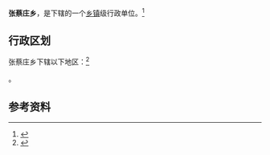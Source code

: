 {{中国乡级行政区|14/06/02/208/000}}

'''张蔡庄乡'''，是{{PRC admin/fullname|14/06/02/208/000|3}}下辖的一个[[乡镇|乡镇]]级行政单位。<ref>{{PRC admin/ref sgc|{{PRC admin/parent|14/06/02/208/000}}}}</ref>

== 行政区划 ==

张蔡庄乡下辖以下地区：<ref>{{PRC admin/ref sgc|14/06/02/208/000}}</ref>

{{PRC admin/children|14/06/02/208/000}}。

== 参考资料 ==

{{reflist}}

{{行政区划小作品}}
{{PRC admin/navcat|14/06/02/208/000}}
